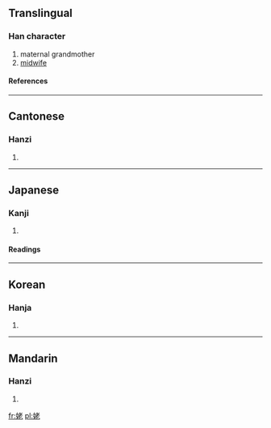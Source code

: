 ==Translingual==
===Han character===
{{Han char|rn=38|rad=女|as=06|sn=9|four=4441<sub>1</sub>|canj=女十大心 (VJKP)}}
# maternal grandmother
# [[midwife]]
====References====
{{Han ref|kx=0260.090|dkj=06216|dj=0526.080|hdz=21042.100|uh=59E5|ud=23013|bh=ABBE|bd=43966}}
----
==Cantonese==
===Hanzi===
{{yue-hanzi|jyut=|y=lou5, mou5}}
# {{defn|Cantonese}}
----
==Japanese==
===Kanji===
{{ja-kanji|grade=|rs=女06}}
# {{defn|Japanese}} 
====Readings====
{{ja-readings|on=[[ぼ]] (bo), [[も]] (mo)|kun=[[うば]] (uba), [[ばば]] (baba)}}
----
==Korean==
===Hanja===
{{ko-hanja|hangeul=모|rv=mo|mr=mo}}
# {{defn|Korean}}
----
==Mandarin==
===Hanzi===
{{cmn-hanzi|pin=[[mǔ]] (mu3)|wg=mu<sup>3</sup>}}
# {{defn|Mandarin}}

[[fr:姥]]
[[pl:姥]]